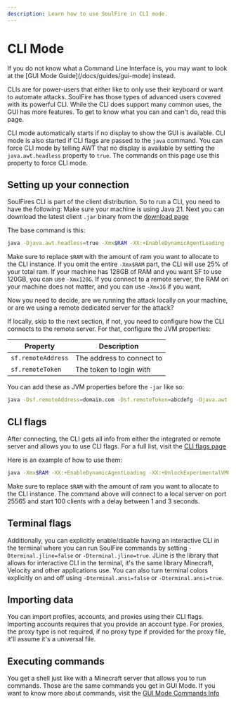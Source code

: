 ```yaml
---
description: Learn how to use SoulFire in CLI mode.
---
```



# CLI Mode

<Callout type="info" emoji="ℹ️">
  If you do not know what a Command Line Interface is, you may want to look at the [GUI Mode
  Guide](/docs/guides/gui-mode) instead.
</Callout>

CLIs are for power-users that either like to only use their keyboard or want to automate attacks.
SoulFire has those types of advanced users covered with its powerful CLI.
While the CLI does support many common uses, the GUI has more features.
To get to know what you can and can't do, read this page.

CLI mode automatically starts if no display to show the GUI is available.
CLI mode is also started if CLI flags are passed to the `java` command.
You can force CLI mode
by telling AWT that no display is available by setting the `java.awt.headless` property to `true`.
The commands on this page use this property to force CLI mode.

## Setting up your connection

SoulFires CLI is part of the client distribution. So to run a CLI, you need to have the following:
Make sure your machine is using Java 21.
Next you can download the latest client `.jar` binary from the [download page](/)

The base command is this:

```bash
java -Djava.awt.headless=true -Xmx$RAM -XX:+EnableDynamicAgentLoading -XX:+UnlockExperimentalVMOptions -XX:+UseZGC -XX:+ZGenerational -XX:+AlwaysActAsServerClassMachine -XX:+UseNUMA -XX:+UseFastUnorderedTimeStamps -XX:+UseVectorCmov -XX:+UseCriticalJavaThreadPriority -Dsf.flags.v1=true -jar SoulFireClient.jar
```

Make sure to replace `$RAM` with the amount of ram you want to allocate to the CLI instance.
If you omit the entire `-Xmx$RAM` part, the CLI will use 25% of your total ram.
If your machine has 128GB of RAM and you want SF to use 120GB, you can use `-Xmx120G`.
If you connect to a remote server, the RAM on your machine does not matter, and you can use `-Xmx1G` if you want.

Now you need to decide, are we running the attack locally on your machine, or are we using a remote dedicated server for the attack?

If locally, skip to the next section, if not, you need to configure how the CLI connects to the remote server.
For that, configure the JVM properties:

| Property           | Description               |
|--------------------|---------------------------|
| `sf.remoteAddress` | The address to connect to |
| `sf.remoteToken`   | The token to login with   |

You can add these as JVM properties before the `-jar` like so:

```bash
java -Dsf.remoteAddress=domain.com -Dsf.remoteToken=abcdefg -Djava.awt.headless=true -Xmx$RAM -XX:+EnableDynamicAgentLoading -XX:+UnlockExperimentalVMOptions -XX:+UseZGC -XX:+ZGenerational -XX:+AlwaysActAsServerClassMachine -XX:+UseNUMA -XX:+UseFastUnorderedTimeStamps -XX:+UseVectorCmov -XX:+UseCriticalJavaThreadPriority -Dsf.flags.v1=true -jar SoulFireClient.jar
```

## CLI flags

After connecting, the CLI gets all info from either the integrated or remote server and allows you to use CLI flags.
For a full list, visit the [CLI flags page](/docs/usage/cli-flags)

Here is an example of how to use them:

```bash
java -Xmx$RAM -XX:+EnableDynamicAgentLoading -XX:+UnlockExperimentalVMOptions -XX:+UseZGC -XX:+ZGenerational -XX:+AlwaysActAsServerClassMachine -XX:+UseNUMA -XX:+UseFastUnorderedTimeStamps -XX:+UseVectorCmov -XX:+UseCriticalJavaThreadPriority -Dsf.flags.v1=true -jar SoulFireClient.jar --address 127.0.0.1:25565 --amount 100 --protocol-version 1.20 --join-min-delay 1000 --join-max-delay 3000
```

Make sure to replace `$RAM` with the amount of ram you want to allocate to the CLI instance.
The command above will connect to a local server on port 25565
and start 100 clients with a delay between 1 and 3 seconds.

## Terminal flags

Additionally, you can explicitly enable/disable
having an interactive CLI in the terminal
where you can run SoulFire commands by setting `-Dterminal.jline=false` or `-Dterminal.jline=true`.
JLine is the library that allows for interactive CLI in the terminal,
it's the same library Minecraft, Velocity and other applications use.
You can also turn terminal colors explicitly on and off using `-Dterminal.ansi=false` or `-Dterminal.ansi=true`.

## Importing data

You can import profiles, accounts, and proxies using their CLI flags.
Importing accounts requires that you provide an account type.
For proxies, the proxy type is not required,
if no proxy type if provided for the proxy file, it'll assume it's a universal file.

## Executing commands

You get a shell just like with a Minecraft server
that allows you to run commands.
Those are the same commands you get in GUI Mode.
If you want to know more about commands, visit the [GUI Mode Commands Info](/docs/guides/gui-mode#commands)
